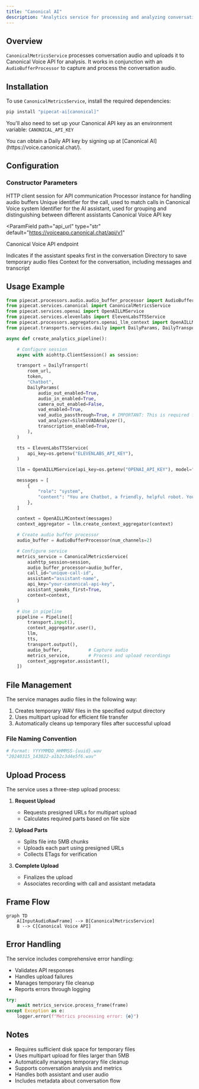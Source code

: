```yaml
---
title: "Canonical AI"
description: "Analytics service for processing and analyzing conversation recordings using Canonical AI’s Voice API"
---
```


## Overview

`CanonicalMetricsService` processes conversation audio and uploads it to Canonical Voice API for analysis. It works in conjunction with an `AudioBufferProcessor` to capture and process the conversation audio.

## Installation

To use `CanonicalMetricsService`, install the required dependencies:

```bash
pip install "pipecat-ai[canonical]"
```

You'll also need to set up your Canonical API key as an environment variable: `CANONICAL_API_KEY`

<Tip>
  You can obtain a Daily API key by signing up at [Canonical
  AI](https://voice.canonical.chat/).
</Tip>

## Configuration

### Constructor Parameters

<ParamField path="aiohttp_session" type="aiohttp.ClientSession" required>
  HTTP client session for API communication
</ParamField>

<ParamField path="audio_buffer_processor" type="AudioBufferProcessor" required>
  Processor instance for handling audio buffers
</ParamField>

<ParamField path="call_id" type="str" required>
  Unique identifier for the call, used to match calls in Canonical Voice system
</ParamField>

<ParamField path="assistant" type="str" required>
  Identifier for the AI assistant, used for grouping and distinguishing between
  different assistants
</ParamField>

<ParamField path="api_key" type="str" required>
  Canonical Voice API key
</ParamField>

<ParamField
  path="api_url"
  type="str"
  default="https://voiceapp.canonical.chat/api/v1"
>
  Canonical Voice API endpoint
</ParamField>

<ParamField path="assistant_speaks_first" type="bool" default="True">
  Indicates if the assistant speaks first in the conversation
</ParamField>

<ParamField path="output_dir" type="str" default="recordings">
  Directory to save temporary audio files
</ParamField>

<ParamField path="context" type="OpenAILLMContext" default="None">
  Context for the conversation, including messages and transcript
</ParamField>

## Usage Example

```python
from pipecat.processors.audio.audio_buffer_processor import AudioBufferProcessor
from pipecat.services.canonical import CanonicalMetricsService
from pipecat.services.openai import OpenAILLMService
from pipecat.services.elevenlabs import ElevenLabsTTSService
from pipecat.processors.aggregators.openai_llm_context import OpenAILLMContext
from pipecat.transports.services.daily import DailyParams, DailyTransport

async def create_analytics_pipeline():

    # Configure session
    async with aiohttp.ClientSession() as session:

    transport = DailyTransport(
        room_url,
        token,
        "Chatbot",
        DailyParams(
            audio_out_enabled=True,
            audio_in_enabled=True,
            camera_out_enabled=False,
            vad_enabled=True,
            vad_audio_passthrough=True, # IMPORTANT: This is required for recording to work
            vad_analyzer=SileroVADAnalyzer(),
            transcription_enabled=True,
        ),
    )

    tts = ElevenLabsTTSService(
        api_key=os.getenv("ELEVENLABS_API_KEY"),
    )

    llm = OpenAILLMService(api_key=os.getenv("OPENAI_API_KEY"), model="gpt-4o")

    messages = [
        {
            "role": "system",
            "content": "You are Chatbot, a friendly, helpful robot. Your goal is to demonstrate your capabilities in a succinct way. Your output will be converted to audio so don't include special characters in your answers. Respond to what the user said in a creative and helpful way, but keep your responses brief. Start by introducing yourself. Keep all your responses to 12 words or fewer.",
        },
    ]

    context = OpenAILLMContext(messages)
    context_aggregator = llm.create_context_aggregator(context)

    # Create audio buffer processor
    audio_buffer = AudioBufferProcessor(num_channels=2)

    # Configure service
    metrics_service = CanonicalMetricsService(
        aiohttp_session=session,
        audio_buffer_processor=audio_buffer,
        call_id="unique-call-id",
        assistant="assistant-name",
        api_key="your-canonical-api-key",
        assistant_speaks_first=True,
        context=context,
    )

    # Use in pipeline
    pipeline = Pipeline([
        transport.input(),
        context_aggregator.user(),
        llm,
        tts,
        transport.output(),
        audio_buffer,          # Capture audio
        metrics_service,       # Process and upload recordings
        context_aggregator.assistant(),
    ])
```

## File Management

The service manages audio files in the following way:

1. Creates temporary WAV files in the specified output directory
2. Uses multipart upload for efficient file transfer
3. Automatically cleans up temporary files after successful upload

### File Naming Convention

```python
# Format: YYYYMMDD_HHMMSS-{uuid}.wav
"20240315_143022-a1b2c3d4e5f6.wav"
```

## Upload Process

The service uses a three-step upload process:

1. **Request Upload**

   - Requests presigned URLs for multipart upload
   - Calculates required parts based on file size

2. **Upload Parts**

   - Splits file into 5MB chunks
   - Uploads each part using presigned URLs
   - Collects ETags for verification

3. **Complete Upload**
   - Finalizes the upload
   - Associates recording with call and assistant metadata

## Frame Flow

```mermaid
graph TD
    A[InputAudioRawFrame] --> B[CanonicalMetricsService]
    B --> C[Canonical Voice API]
```

## Error Handling

The service includes comprehensive error handling:

- Validates API responses
- Handles upload failures
- Manages temporary file cleanup
- Reports errors through logging

```python
try:
    await metrics_service.process_frame(frame)
except Exception as e:
    logger.error(f"Metrics processing error: {e}")
```

## Notes

- Requires sufficient disk space for temporary files
- Uses multipart upload for files larger than 5MB
- Automatically manages temporary file cleanup
- Supports conversation analysis and metrics
- Handles both assistant and user audio
- Includes metadata about conversation flow
